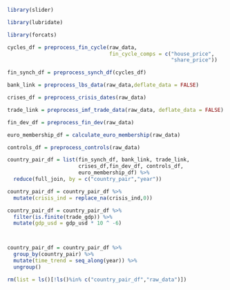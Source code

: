 
```r

library(slider)

library(lubridate)

library(forcats)

```


<!-- Construct Country level data frame -->

```r

cycles_df = preprocess_fin_cycle(raw_data,
                                 fin_cycle_comps = c("house_price",
                                                     "share_price"))

fin_synch_df = preprocess_synch_df(cycles_df)

```

```r

bank_link = preprocess_lbs_data(raw_data,deflate_data = FALSE)

```

```r

crises_df = preprocess_crisis_dates(raw_data)

```

```r

trade_link = preprocess_imf_trade_data(raw_data, deflate_data = FALSE)

```

```r

fin_dev_df = preprocess_fin_dev(raw_data)

```

```r

euro_membership_df = calculate_euro_membership(raw_data)

```

```r

controls_df = preprocess_controls(raw_data)

```

```r

country_pair_df = list(fin_synch_df, bank_link, trade_link,
                       crises_df,fin_dev_df, controls_df,
                       euro_membership_df) %>% 
  reduce(full_join, by = c("country_pair","year"))

country_pair_df = country_pair_df %>% 
  mutate(crisis_ind = replace_na(crisis_ind,0))

country_pair_df = country_pair_df %>% 
  filter(is.finite(trade_gdp)) %>% 
  mutate(gdp_usd = gdp_usd * 10 ^ -6)



country_pair_df = country_pair_df %>% 
  group_by(country_pair) %>% 
  mutate(time_trend = seq_along(year)) %>% 
  ungroup()

rm(list = ls()[!ls()%in% c("country_pair_df","raw_data")])

```

